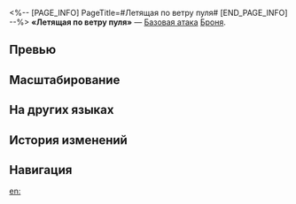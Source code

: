 <%-- [PAGE_INFO]
PageTitle=#Летящая по ветру пуля#
[END_PAGE_INFO] --%>
{{Навык Инфобокс
|Название         = Летящая по ветру пуля
|Изображение      = Навык Летящая по ветру пуля.png
|Персонаж         = Броня
|Тип              = Базовая атака
|Тэг              = Одиночная атака
|УронСтойк        = 10
|ЭнергияГен       = 20
|Энергия          = 
|Длительность     = 
|Описание         = Наносит выбранному противнику ветряной урон, равный {{Цвет|Выделенный|50%—110%}} от силы атаки Брони.
|Свойство1        = 
|Масштабирование1 = 
}}
'''«Летящая по ветру пуля»''' — [[Базовая атака]] [[Броня]].

==Превью==
{{Превью
|Файл = Летящая по ветру пуля Превью
}}

==Масштабирование==
{{Масштабирование навыка
|50%;60%;70%;80%;90%;100%;110%;120%;130%;140%
}}

==На других языках==
{{На других языках
|en   = Windrider Bullet
|zhs  = 驭风的子弹
|zht  = 馭風的子彈
|ja   = {{Rubi|疾風|しっぷう}}の{{Rubi|弾丸|だんがん}}
|ko   = 바람의 탄환
|es   = Bala del vendaval
|fr   = Tir du mistral
|ru   = Летящая по ветру пуля
|th   = Windrider Bullet
|vi   = Viên Đạn Cưỡi Gió
|de   = Windreiterkugel
|id   = Windrider Bullet
|pt   = Munição de Ventos Fortes
}}

==История изменений==
{{История изменений|3.5}}

==Навигация==
{{Навык Навбокс|Броня}}

[[en:]]